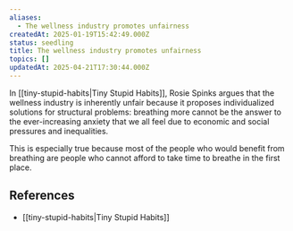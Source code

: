 ```yaml
---
aliases:
  - The wellness industry promotes unfairness
createdAt: 2025-01-19T15:42:49.000Z
status: seedling
title: The wellness industry promotes unfairness
topics: []
updatedAt: 2025-04-21T17:30:44.000Z
---
```

In [[tiny-stupid-habits|Tiny Stupid Habits]], Rosie Spinks argues that the wellness industry is inherently unfair because it proposes individualized solutions for structural problems: breathing more cannot be the answer to the ever-increasing anxiety that we all feel due to economic and social pressures and inequalities.

This is especially true because most of the people who would benefit from breathing are people who cannot afford to take time to breathe in the first place.

## References

- [[tiny-stupid-habits|Tiny Stupid Habits]]
